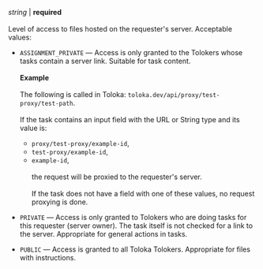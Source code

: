 _string_ \| **required**<br/><br/>Level of access to files hosted on the requester's server. Acceptable values:

- `ASSIGNMENT_PRIVATE` — Access is only granted to the Tolokers whose tasks contain a server link. Suitable for task content.<br/><br/>    **Example**<br/><br/>    The following is called in Toloka: `toloka.dev/api/proxy/test-proxy/test-path`.<br/><br/>    If the task contains an input field with the URL or String type and its value is:

    - `proxy/test-proxy/example-id`,
    - `test-proxy/example-id`,
    - `example-id`,<br/><br/>    the request will be proxied to the requester's server.<br/><br/>    If the task does not have a field with one of these values, no request proxying is done.

- `PRIVATE` — Access is only granted to Tolokers who are doing tasks for this requester (server owner). The task itself is not checked for a link to the server. Appropriate for general actions in tasks.
- `PUBLIC` — Access is granted to all Toloka Tolokers. Appropriate for files with instructions.